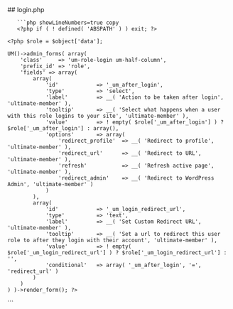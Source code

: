 

<div class="phpdocumentor-element -file">
    ## login.php

        

    
       ```php showLineNumbers=true copy
       <?php if ( ! defined( 'ABSPATH' ) ) exit; ?>


<div class="um-admin-metabox">

	<?php $role = $object['data'];

	UM()->admin_forms( array(
		'class'		=> 'um-role-login um-half-column',
		'prefix_id'	=> 'role',
		'fields' => array(
			array(
				'id'		    => '_um_after_login',
				'type'		    => 'select',
				'label'    		=> __( 'Action to be taken after login', 'ultimate-member' ),
				'tooltip' 	    => __( 'Select what happens when a user with this role logins to your site', 'ultimate-member' ),
				'value' 		=> ! empty( $role['_um_after_login'] ) ? $role['_um_after_login'] : array(),
				'options'		=> array(
					'redirect_profile'	=> __( 'Redirect to profile', 'ultimate-member' ),
					'redirect_url'		=> __( 'Redirect to URL', 'ultimate-member' ),
					'refresh'			=> __( 'Refresh active page', 'ultimate-member' ),
					'redirect_admin'	=> __( 'Redirect to WordPress Admin', 'ultimate-member' )
				)
			),
			array(
				'id'		    => '_um_login_redirect_url',
				'type'		    => 'text',
				'label'    		=> __( 'Set Custom Redirect URL', 'ultimate-member' ),
				'tooltip' 	    => __( 'Set a url to redirect this user role to after they login with their account', 'ultimate-member' ),
				'value' 		=> ! empty( $role['_um_login_redirect_url'] ) ? $role['_um_login_redirect_url'] : '',
				'conditional'	=> array( '_um_after_login', '=', 'redirect_url' )
			)
		)
	) )->render_form(); ?>

</div>
       ```
</div>
